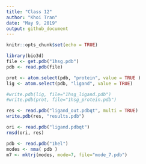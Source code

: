 ```yaml
---
title: "Class 12"
author: "Khoi Tran"
date: "May 9, 2019"
output: github_document
---
```


```r
knitr::opts_chunk$set(echo = TRUE)
```

```r
library(bio3d)
file <- get.pdb("1hsg.pdb")
pdb <- read.pdb(file)
```

```r
prot <- atom.select(pdb, "protein", value = TRUE )
lig <- atom.select(pdb, "ligand", value = TRUE)
```
```r
#write.pdb(lig, file="1hsg_ligand.pdb")
#write.pdb(prot, file="1hsg_protein.pdb")
```
```r
res <- read.pdb("ligand_out.pdbqt", multi = TRUE)
write.pdb(res, "results.pdb")
```

```r
ori <- read.pdb("ligand.pdbqt")
rmsd(ori, res)
```

```r
pdb <- read.pdb("1hel")
modes <- nma( pdb )
m7 <- mktrj(modes, mode=7, file="mode_7.pdb")
```

